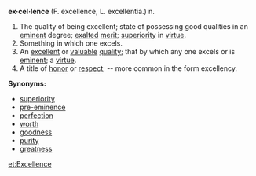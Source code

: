 '''ex·cel·lence''' (F. excellence, L. excellentia.)
n.

#The quality of being excellent; state of possessing good qualities in an [[eminent]] degree; [[exalted]] [[merit]]; [[superiority]] in [[virtue]]. 
#Something in which one excels.
#An [[excellent]] or [[valuable]] [[quality]]; that by which any one excels or is [[eminent]]; a [[virtue]].
#A title of [[honor]] or [[respect]]; -- more common in the form excellency.


'''Synonyms:'''
*[[superiority]]
*[[pre-eminence]]
*[[perfection]]
*[[worth]]
*[[goodness]]
*[[purity]]
*[[greatness]]

[[et:Excellence]]
